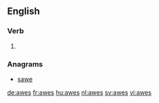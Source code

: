 
==English==

===Verb===
{{head|en|verb form}}

# {{en-third-person singular of|awe}}

===Anagrams===
* [[sawe#English|sawe]]

[[de:awes]]
[[fr:awes]]
[[hu:awes]]
[[nl:awes]]
[[sv:awes]]
[[vi:awes]]
